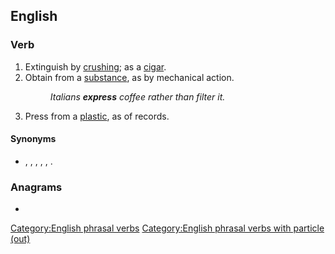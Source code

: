 ==English==

===Verb===
{{en-verb|presses out|pressing out|pressed out}}

# Extinguish by [[crush]]ing; as a [[cigar]].
# Obtain from a [[substance]], as by mechanical action.
#: ''Italians '''express''' coffee rather than filter it.''
# Press from a [[plastic]], as of records.

====Synonyms====
* {{l|en|crush out}}, {{l|en|express}}, {{l|en|extinguish}}, {{l|en|extract}}, {{l|en|press}}, {{l|en|stub out}}.

===Anagrams===
* {{l|en|postures}}
[[Category:English phrasal verbs]]
[[Category:English phrasal verbs with particle (out)]]